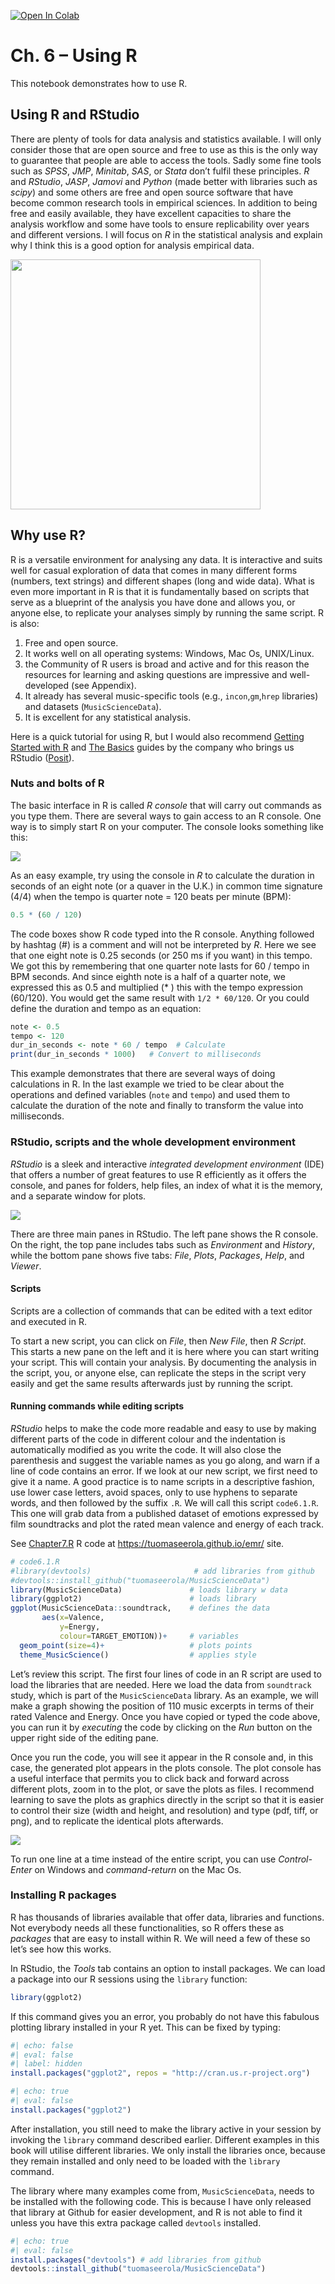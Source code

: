 
<a href="https://colab.research.google.com/github/tuomaseerola/emr/blob/master/Chapter6.1.ipynb" target="_parent"><img src="https://colab.research.google.com/assets/colab-badge.svg" alt="Open In Colab"/></a>

# Ch. 6 – Using R

::: {.callout-note}
This notebook demonstrates how to use R.
:::

## Using R and RStudio

There are plenty of tools for data analysis and statistics available. I will only consider those that are open source and free to use as this is the only way to guarantee that people are able to access the tools. Sadly some fine tools such as _SPSS_, _JMP_, _Minitab_, _SAS_, or _Stata_ don't fulfil these principles. _R_ and _RStudio_, _JASP_, _Jamovi_ and _Python_ (made better with libraries such as _scipy_) and some others are free and open source software that have become common research tools in empirical sciences. In addition to being free and easily available, they have excellent capacities to share the analysis workflow and some have tools to ensure replicability over years and different versions. I will focus on _R_ in the statistical analysis and explain why I think this is a good option for analysis empirical data.

<img src="https://d33wubrfki0l68.cloudfront.net/1ac3f0e3753f18c7e2a8893957d1841fba1e3d08/48a33/wp-content/uploads/2018/10/rstudio-logo-flat.png" width="400">

## Why use R?

R is a versatile environment for analysing any data. It is interactive and suits well for casual exploration of data that comes in many different forms (numbers, text strings) and different shapes (long and wide data). What is even more important in R is that it is fundamentally based on scripts that serve as a blueprint of the analysis you have done and allows you, or anyone else, to replicate your analyses simply by running the same script. R is also:

1. Free and open source.
2. It works well on all operating systems: Windows, Mac Os, UNIX/Linux.
3. the Community of R users is broad and active and for this reason the resources for learning and asking questions are impressive and well-developed (see Appendix).
4. It already has several music-specific tools (e.g., `incon`,`gm`,`hrep` libraries) and datasets (`MusicScienceData`).
5. It is excellent for any statistical analysis.

Here is a quick tutorial for using R, but I would also recommend [Getting Started with R](https://support.posit.co/hc/en-us/articles/201141096-Getting-Started-with-R) and [The Basics](https://posit.cloud/learn/primers/1) guides by the company who brings us RStudio ([Posit](https://posit.co/)).


### Nuts and bolts of R

The basic interface in R is called _R console_ that will carry out commands as you type them. There are several ways to gain access to an R console. One way is to simply start R on your computer. The console looks something like this:

![](images/Screenshot0.png)

As an easy example, try using the console in _R_ to calculate the duration in seconds of an eight note (or a quaver in the U.K.) in common time signature (4/4) when the tempo is quarter note = 120 beats per minute (BPM):

```r
0.5 * (60 / 120)
```

The code boxes show R code typed into the R console. Anything followed by hashtag (#) is a comment and will not be interpreted by _R_. Here we see that one eight note is 0.25 seconds (or 250 ms if you want) in this tempo. We got this by remembering that one quarter note lasts for 60 / tempo in BPM seconds. And since eighth note is a half of a quarter note, we expressed this as 0.5 and multiplied (* ) this with the tempo expression (60/120). You would get the same result with `1/2 * 60/120`. Or you could define the duration and tempo as an equation:

```r
note <- 0.5
tempo <- 120
dur_in_seconds <- note * 60 / tempo  # Calculate
print(dur_in_seconds * 1000)   # Convert to milliseconds
```

This example demonstrates that there are several ways of doing calculations in R. In the last example we tried to be clear about the operations and defined variables (`note` and `tempo`) and used them to calculate the duration of the note and finally to transform the value into milliseconds.

### RStudio, scripts and the whole development environment

_RStudio_ is a sleek and interactive _integrated development environment_ (IDE) that offers a number of great features to use R efficiently as it offers the console, and panes for folders, help files, an index of what it is the memory, and a separate window for plots.

![](images/Screenshot2.png)

There are three main panes in RStudio. The left pane shows the R console. On the right, the top pane includes tabs such as  _Environment_ and _History_, while the bottom pane shows five tabs: _File_, _Plots_, _Packages_, _Help_, and _Viewer_.

#### Scripts

Scripts are a collection of commands that can be edited with a text editor and executed in R.

To start a new script, you can click on _File_, then _New File_, then _R Script_. This starts a new pane on the left and it is here where you can start writing your script. This will contain your analysis. By documenting the analysis in the script, you, or anyone else, can replicate the steps in the script very easily and get the same results afterwards just by running the script.

#### Running commands while editing scripts

_RStudio_ helps to make the code more readable and easy to use by making different parts of the code in different colour and the indentation is automatically modified as you write the code. It will also close the parenthesis and suggest the variable names as you go along, and warn if a line of code contains an error. If we look at our new script, we first need to give it a name. A good practice is to name scripts in a descriptive fashion, use lower case letters, avoid spaces, only to use hyphens to separate words, and then followed by the suffix `.R`. We will call this script `code6.1.R`. This one will grab data from a published dataset of emotions expressed by film soundtracks and plot the rated mean valence and energy of each track.

See [Chapter7.R](https://tuomaseerola.github.io/emr/Chapter7.ipynb) R code at
[https://tuomaseerola.github.io/emr/](https://tuomaseerola.github.io/emr/) site.

```r
# code6.1.R
#library(devtools)                       # add libraries from github
#devtools::install_github("tuomaseerola/MusicScienceData")
library(MusicScienceData)               # loads library w data
library(ggplot2)                        # loads library
ggplot(MusicScienceData::soundtrack,    # defines the data
       aes(x=Valence,
           y=Energy,
           colour=TARGET_EMOTION))+     # variables
  geom_point(size=4)+                   # plots points
  theme_MusicScience()                  # applies style
```

Let's review this script. The first four lines of code in an R script are used to load the libraries that are needed. Here we load the data from `soundtrack` study, which is part of the `MusicScienceData` library. As an example, we will make a graph showing the position of 110 music excerpts in terms of their rated Valence and Energy. Once you have copied or typed the code above, you can run it by _executing_ the code by clicking on the _Run_ button on the upper right side of the editing pane.

Once you run the code, you will see it appear in the R console and, in this case, the generated plot appears in the plots console. The plot console has a useful interface that permits you to click back and forward across different plots, zoom in to the plot, or save the plots as files. I recommend learning to save the plots as graphics directly in the script so that it is easier to control their size (width and height, and resolution) and type (pdf, tiff, or png), and to replicate the identical plots afterwards.

![](images/Screenshot3.png)

To run one line at a time instead of the entire script, you can use _Control-Enter_ on Windows and _command-return_ on the Mac Os.

### Installing R packages

R has thousands of libraries available that offer data, libraries and functions. Not everybody needs all these functionalities, so R offers these as _packages_ that are easy to install within R. We will need a few of these so let's see how this works.

In RStudio, the _Tools_ tab contains an option to install packages. We can load a package into our R sessions using the `library` function:

```r
library(ggplot2)
```

If this command gives you an error, you probably do not have this fabulous plotting library installed in your R yet. This can be fixed by typing:

```r
#| echo: false
#| eval: false
#| label: hidden
install.packages("ggplot2", repos = "http://cran.us.r-project.org")
```

```r
#| echo: true
#| eval: false
install.packages("ggplot2")
```

After installation, you still need to make the library active in your session by invoking the `library` command described earlier. Different examples in this book will utilise different libraries. We only install the libraries once, because they remain installed and only need to be loaded with the `library` command.

::: {.callout-note}
The library where many examples come from, `MusicScienceData`, needs to be installed with the following code. This is because I have only released that library at Github for easier development, and R is not able to find it unless you have this extra package called `devtools` installed.
:::


```r
#| echo: true
#| eval: false
install.packages("devtools") # add libraries from github
devtools::install_github("tuomaseerola/MusicScienceData")
```
